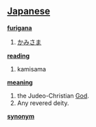 == [[Japanese]] ==                                          

'''[[furigana]]'''
# [[かみさま]]

'''[[reading]]'''
# kamisama

'''[[meaning]]'''
# the Judeo-Christian [[God]].
# Any revered deity.

'''[[synonym]]'''